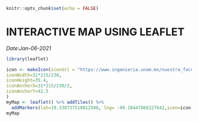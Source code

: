 
```r
knitr::opts_chunk$set(echo = FALSE)
```

# **INTERACTIVE MAP USING LEAFLET**

*Date:Jan-06-2021*

```r
library(leaflet)

icon <- makeIcon(iconUrl = "https://www.ingenieria.unam.mx/nuestra_facultad/images/institucionales/escudo_fi_color.png",
iconWidth=31*215/230,
iconHeight=35.4,
iconAnchorX=31*215/230/2,
iconAnchorY=42.5
)
myMap <- leaflet() %>% addTiles() %>%
  addMarkers(lat=19.330737510812508, lng= -99.18447866227642,icon=icon, popup="<a href='https://www.ingenieria.unam.mx'> Faculty of Engineering, UNAM, Mexico City</a>") 
myMap
```

